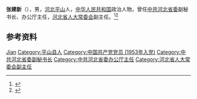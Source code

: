 '''张建新'''（{{bd|1935年|9月|2012年|12月30日}}），男，[[河北|河北]][[平山县|平山]]人，[[中华人民共和国|中华人民共和国]]政治人物，曾任[[中共河北省委|中共河北省委]]副秘书长、办公厅主任，[[河北省人大常委会|河北省人大常委会]]副主任。<ref>{{Cite book|title=中华人民共和国职官志|author=何虎生, 李耀东, 向常福主编|publisher=中国社会出版社|year=2003|isbn=9787800883934|location=北京|pages=}}</ref><ref>{{Cite web|title=张建新同志生平|url=http://cpc.people.com.cn/n/2013/0104/c87393-20079275.html|accessdate=2020-08-11|work=河北日报|archive-date=2013-01-16|archive-url=https://web.archive.org/web/20130116092510/http://cpc.people.com.cn/n/2013/0104/c87393-20079275.html|dead-url=no}}</ref>

== 参考资料 ==
{{reflist}}

{{中国人物小作品}}

{{Authority control}}
{{DEFAULTSORT:Zhang张}}
[[Category:张姓|Jian]]
[[Category:平山县人|Category:平山县人]]
[[Category:中国共产党党员_(1953年入党)|Category:中国共产党党员 (1953年入党)]]
[[Category:中共河北省委副秘书长|Category:中共河北省委副秘书长]]
[[Category:中共河北省委办公厅主任|Category:中共河北省委办公厅主任]]
[[Category:河北省人大常委会副主任|Category:河北省人大常委会副主任]]